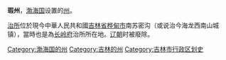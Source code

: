 {{Unreferenced|time=2022-04-12T03:05:14+00:00}}
'''瑕州'''，[[渤海国|渤海国]]设置的[[州|州]]。

[[治所|治所]]位於現今中華人民共和國[[吉林省|吉林省]][[桦甸市|桦甸市]]南苏密沟（或说治今海龙西南山城镇），當時也是為[[长岭府|长岭府]]治所所在地。[[辽朝|辽朝]]时被廢除。 

{{渤海国行政区划|nocat}}
{{渤海国行政区划小作品}}
{{DEFAULTSORT:X}}
[[Category:渤海国的州|Category:渤海国的州]]
[[Category:吉林的州|Category:吉林的州]]
[[Category:吉林市行政区划史|Category:吉林市行政区划史]]